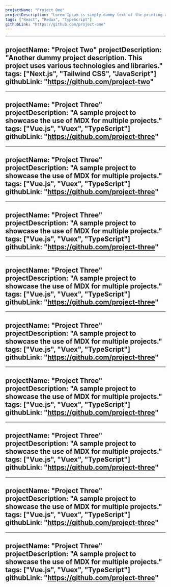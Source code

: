 ```yaml
---
projectName: "Project One"
projectDescription: "Lorem Ipsum is simply dummy text of the printing and typesetting industry. Lorem Ipsum has been the industry's standard."
tags: ["React", "Redux", "TypeScript"]
githubLink: "https://github.com/project-one"
---
```

---
projectName: "Project Two"
projectDescription: "Another dummy project description. This project uses various technologies and libraries."
tags: ["Next.js", "Tailwind CSS", "JavaScript"]
githubLink: "https://github.com/project-two"
---
---
projectName: "Project Three"
projectDescription: "A sample project to showcase the use of MDX for multiple projects."
tags: ["Vue.js", "Vuex", "TypeScript"]
githubLink: "https://github.com/project-three"
---
---
projectName: "Project Three"
projectDescription: "A sample project to showcase the use of MDX for multiple projects."
tags: ["Vue.js", "Vuex", "TypeScript"]
githubLink: "https://github.com/project-three"
---
---
projectName: "Project Three"
projectDescription: "A sample project to showcase the use of MDX for multiple projects."
tags: ["Vue.js", "Vuex", "TypeScript"]
githubLink: "https://github.com/project-three"
---
---
projectName: "Project Three"
projectDescription: "A sample project to showcase the use of MDX for multiple projects."
tags: ["Vue.js", "Vuex", "TypeScript"]
githubLink: "https://github.com/project-three"
---
---
projectName: "Project Three"
projectDescription: "A sample project to showcase the use of MDX for multiple projects."
tags: ["Vue.js", "Vuex", "TypeScript"]
githubLink: "https://github.com/project-three"
---
---
projectName: "Project Three"
projectDescription: "A sample project to showcase the use of MDX for multiple projects."
tags: ["Vue.js", "Vuex", "TypeScript"]
githubLink: "https://github.com/project-three"
---
---
projectName: "Project Three"
projectDescription: "A sample project to showcase the use of MDX for multiple projects."
tags: ["Vue.js", "Vuex", "TypeScript"]
githubLink: "https://github.com/project-three"
---
---
projectName: "Project Three"
projectDescription: "A sample project to showcase the use of MDX for multiple projects."
tags: ["Vue.js", "Vuex", "TypeScript"]
githubLink: "https://github.com/project-three"
---
---
projectName: "Project Three"
projectDescription: "A sample project to showcase the use of MDX for multiple projects."
tags: ["Vue.js", "Vuex", "TypeScript"]
githubLink: "https://github.com/project-three"
---

